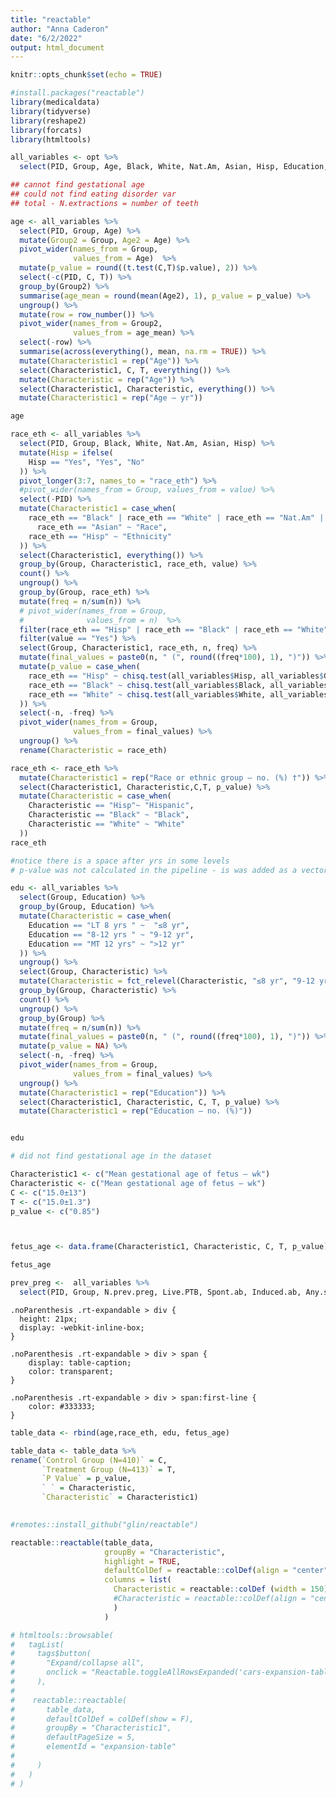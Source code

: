 ```yaml
---
title: "reactable"
author: "Anna Caderon"
date: "6/2/2022"
output: html_document
---
```


```r
knitr::opts_chunk$set(echo = TRUE)
```


```r
#install.packages("reactable")
library(medicaldata)
library(tidyverse)
library(reshape2)
library(forcats)
library(htmltools)
```


```r
all_variables <- opt %>% 
  select(PID, Group, Age, Black, White, Nat.Am, Asian, Hisp, Education, N.prev.preg, Live.PTB, Spont.ab, Induced.ab, Any.stillbirth, Diabetes, Hypertension, Drug.Add, Use.Alc, N.qualifying.teeth, N.extractions, BL..BOP, BL..PD.4)

```

```r

## cannot find gestational age 
## could not find eating disorder var
## total - N.extractions = number of teeth 

age <- all_variables %>% 
  select(PID, Group, Age) %>%
  mutate(Group2 = Group, Age2 = Age) %>% 
  pivot_wider(names_from = Group,
              values_from = Age)  %>% 
  mutate(p_value = round((t.test(C,T)$p.value), 2)) %>% 
  select(-c(PID, C, T)) %>% 
  group_by(Group2) %>% 
  summarise(age_mean = round(mean(Age2), 1), p_value = p_value) %>% 
  ungroup() %>% 
  mutate(row = row_number()) %>%
  pivot_wider(names_from = Group2,
              values_from = age_mean) %>%
  select(-row) %>% 
  summarise(across(everything(), mean, na.rm = TRUE)) %>% 
  mutate(Characteristic1 = rep("Age")) %>%
  select(Characteristic1, C, T, everything()) %>%
  mutate(Characteristic = rep("Age")) %>% 
  select(Characteristic1, Characteristic, everything()) %>% 
  mutate(Characteristic1 = rep("Age — yr"))

age
```


```r

race_eth <- all_variables %>% 
  select(PID, Group, Black, White, Nat.Am, Asian, Hisp) %>% 
  mutate(Hisp = ifelse(
    Hisp == "Yes", "Yes", "No"
  )) %>% 
  pivot_longer(3:7, names_to = "race_eth") %>% 
  #pivot_wider(names_from = Group, values_from = value) %>% 
  select(-PID) %>% 
  mutate(Characteristic1 = case_when(
    race_eth == "Black" | race_eth == "White" | race_eth == "Nat.Am" | 
      race_eth == "Asian" ~ "Race",
    race_eth == "Hisp" ~ "Ethnicity"
  )) %>% 
  select(Characteristic1, everything()) %>% 
  group_by(Group, Characteristic1, race_eth, value) %>% 
  count() %>% 
  ungroup() %>% 
  group_by(Group, race_eth) %>% 
  mutate(freq = n/sum(n)) %>% 
  # pivot_wider(names_from = Group,
  #              values_from = n)  %>% 
  filter(race_eth == "Hisp" | race_eth == "Black" | race_eth == "White") %>% 
  filter(value == "Yes") %>% 
  select(Group, Characteristic1, race_eth, n, freq) %>% 
  mutate(final_values = paste0(n, " (", round((freq*100), 1), ")")) %>% 
  mutate(p_value = case_when(
    race_eth == "Hisp" ~ chisq.test(all_variables$Hisp, all_variables$Group, correct = FALSE)$p.value,
    race_eth == "Black" ~ chisq.test(all_variables$Black, all_variables$Group, correct = FALSE)$p.value,
    race_eth == "White" ~ chisq.test(all_variables$White, all_variables$Group, correct = FALSE)$p.value
  )) %>% 
  select(-n, -freq) %>% 
  pivot_wider(names_from = Group,
              values_from = final_values) %>%
  ungroup() %>% 
  rename(Characteristic = race_eth) 

race_eth <- race_eth %>% 
  mutate(Characteristic1 = rep("Race or ethnic group — no. (%) †")) %>% 
  select(Characteristic1, Characteristic,C,T, p_value) %>% 
  mutate(Characteristic = case_when(
    Characteristic == "Hisp"~ "Hispanic",
    Characteristic == "Black" ~ "Black",
    Characteristic == "White" ~ "White"
  ))
race_eth
```

```r
#notice there is a space after yrs in some levels 
# p-value was not calculated in the pipeline - is was added as a vector. 

edu <- all_variables %>% 
  select(Group, Education) %>% 
  group_by(Group, Education) %>% 
  mutate(Characteristic = case_when(
    Education == "LT 8 yrs " ~  "≤8 yr",
    Education == "8-12 yrs " ~ "9-12 yr",
    Education == "MT 12 yrs" ~ ">12 yr"
  )) %>% 
  ungroup() %>% 
  select(Group, Characteristic) %>% 
  mutate(Characteristic = fct_relevel(Characteristic, "≤8 yr", "9-12 yr", ">12 yr")) %>% 
  group_by(Group, Characteristic) %>% 
  count() %>% 
  ungroup() %>% 
  group_by(Group) %>% 
  mutate(freq = n/sum(n)) %>% 
  mutate(final_values = paste0(n, " (", round((freq*100), 1), ")")) %>% 
  mutate(p_value = NA) %>% 
  select(-n, -freq) %>% 
  pivot_wider(names_from = Group,
              values_from = final_values) %>%
  ungroup() %>% 
  mutate(Characteristic1 = rep("Education")) %>% 
  select(Characteristic1, Characteristic, C, T, p_value) %>% 
  mutate(Characteristic1 = rep("Education — no. (%)"))


edu
```

```r
# did not find gestational age in the dataset

Characteristic1 <- c("Mean gestational age of fetus — wk")
Characteristic <- c("Mean gestational age of fetus — wk")
C <- c("15.0±13")
T <- c("15.0±1.3")
p_value <- c("0.85")



fetus_age <- data.frame(Characteristic1, Characteristic, C, T, p_value)

fetus_age
```


```r
prev_preg <-  all_variables %>% 
  select(PID, Group, N.prev.preg, Live.PTB, Spont.ab, Induced.ab, Any.stillbirth)

```

```css.
.noParenthesis .rt-expandable > div {
  height: 21px;
  display: -webkit-inline-box;
}

.noParenthesis .rt-expandable > div > span {
    display: table-caption;
    color: transparent;
}

.noParenthesis .rt-expandable > div > span:first-line {
    color: #333333;
}
```

```r
table_data <- rbind(age,race_eth, edu, fetus_age)

table_data <- table_data %>% 
rename(`Control Group (N=410)` = C,
       `Treatment Group (N=413)` = T,
       `P Value` = p_value,
       ` ` = Characteristic,
       `Characteristic` = Characteristic1) 
  

#remotes::install_github("glin/reactable")

reactable::reactable(table_data,
                     groupBy = "Characteristic",
                     highlight = TRUE,
                     defaultColDef = reactable::colDef(align = "center"),
                     columns = list(
                       Characteristic = reactable::colDef (width = 150)
                       #Characteristic = reactable::colDef(align = "center")
                       )
                     )

# htmltools::browsable(
#   tagList(
#     tags$button(
#       "Expand/collapse all",
#       onclick = "Reactable.toggleAllRowsExpanded('cars-expansion-table')"
#     ),
# 
#    reactable::reactable(
#       table_data,
#       defaultColDef = colDef(show = F),
#       groupBy = "Characteristic1",
#       defaultPageSize = 5,
#       elementId = "expansion-table"
# 
#     )
#   )
# )
```


